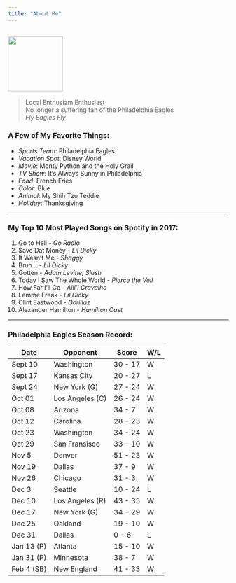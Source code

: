 ```yaml
---
title: "About Me" 
---
```


![](/Users/saraserm/Documents/Website_template/profile_pic.png){width=125}  
---
>Local Enthusiam Enthusiast  
No longer a suffering fan of the Philadelphia Eagles  
_Fly Eagles Fly_


### A Few of My Favorite Things: 
* _Sports Team_: Philadelphia Eagles
* _Vacation Spot_: Disney World
* _Movie_: Monty Python and the Holy Grail
* _TV Show_: It's Always Sunny in Philadelphia
* _Food_: French Fries  
* _Color_: Blue
* _Animal_: My Shih Tzu Teddie
* _Holiday_: Thanksgiving  

---  

### My Top 10 Most Played Songs on Spotify in 2017:
 1. Go to Hell - _Go Radio_
 2. $ave Dat Money - _Lil Dicky_
 3. It Wasn't Me - _Shaggy_
 4. Bruh... - _Lil Dicky_
 5. Gotten - _Adam Levine, Slash_
 6. Today I Saw The Whole World - _Pierce the Veil_
 7. How Far I'll Go - _Aili'i Cravalho_
 8. Lemme Freak - _Lil Dicky_
 9. Clint Eastwood - _Gorillaz_
 10. Alexander Hamilton - _Hamilton Cast_  
 
 ___

### Philadelphia Eagles Season Record:

Date        | Opponent        | Score   | W/L 
------------|-----------------|---------|-----
Sept 10     | Washington      | 30 - 17 | W
Sept 17     | Kansas City     | 20 - 27 | L
Sept 24     | New York (G)    | 27 - 24 | W
Oct 01      | Los Angeles (C) | 26 - 24 | W
Oct 08      | Arizona         | 34 - 7  | W
Oct 12      | Carolina        | 28 - 23 | W
Oct 23      | Washington      | 34 - 24 | W
Oct 29      | San Fransisco   | 33 - 10 | W
Nov 5       | Denver          | 51 - 23 | W
Nov 19      | Dallas          | 37 - 9  | W
Nov 26      | Chicago         | 31 - 3  | W
Dec 3       | Seattle         | 10 - 24 | L
Dec 10      | Los Angeles (R) | 43 - 35 | W
Dec 17      | New York (G)    | 34 - 29 | W
Dec 25      | Oakland         | 19 - 10 | W
Dec 31      | Dallas          | 0 - 6   | L
Jan 13 (P)  | Atlanta         | 15 - 10 | W
Jan 31 (P)  | Minnesota       | 38 - 7  | W
Feb 4 (SB)  | New England     | 41 - 33 | W
 